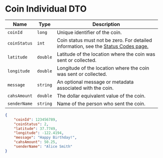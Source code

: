 


# Coin Individual DTO

| Name                  | Type       | Description                                                                                  |
|-----------------------|------------|---------------------------------------------------------------------------------------------|
| `coinId`              | `long`     | Unique identifier of the coin.                                                              |
| `coinStatus`          | `int`      | Coin status must not be zero. For detailed information, see the [Status Codes page.](/docs/coinsStatuses)  |
| `latitude`            | `double`   | Latitude of the location where the coin was sent or collected.                              |
| `longitude`           | `double`   | Longitude of the location where the coin was sent or collected.                             |
| `message`             | `string`   | An optional message or metadata associated with the coin.                                   |
| `cahsAmount`        | `double`   | The dollar equivalent value of the coin.                                                   |
| `senderName`          | `string`   | Name of the person who sent the coin.      

<Tabs>
  <TabItem value="json" label="Json">

```JSON
{
    "coinId": 123456789,
    "coinStatus": 2,
    "latitude": 37.7749,
    "longitude": -122.4194,
    "message": "Happy Birthday!",
    "cahsAmount": 50.25,
    "senderName": "Alice Smith"
}
```

  </TabItem>

  <TabItem value="c#" label="C#">

```c#

```

  </TabItem>

  
</Tabs>
